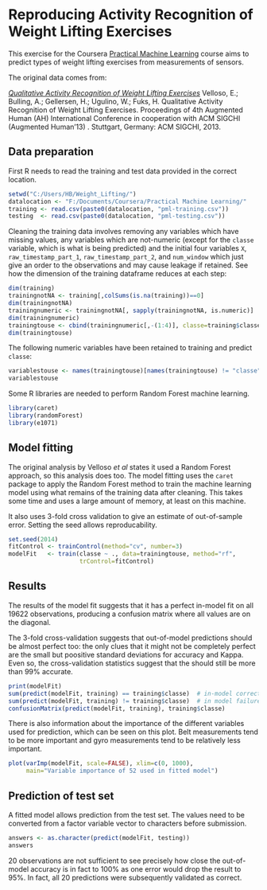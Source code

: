 Reproducing Activity Recognition of Weight Lifting Exercises
============================================================

This exercise for the Coursera [Practical Machine Learning](https://www.coursera.org/course/predmachlearn) course aims to predict types of weight lifting exercises from measurements of sensors.

The original data comes from:

*[Qualitative Activity Recognition of Weight Lifting Exercises](http://groupware.les.inf.puc-rio.br/public/papers/2013.Velloso.QAR-WLE.pdf)* 
Velloso, E.; Bulling, A.; Gellersen, H.; Ugulino, W.; Fuks, H. Qualitative Activity Recognition of Weight Lifting Exercises. Proceedings of 4th Augmented Human (AH) International Conference in cooperation with ACM SIGCHI (Augmented Human'13) . Stuttgart, Germany: ACM SIGCHI, 2013.

Data preparation
----------------

First R needs to read the training and test data provided in the correct location.

```r
setwd("C:/Users/HB/Weight_Lifting/")
datalocation <- "F:/Documents/Coursera/Practical Machine Learning/"
training <- read.csv(paste0(datalocation, "pml-training.csv"))
testing  <- read.csv(paste0(datalocation, "pml-testing.csv"))
```

Cleaning the training data involves removing any variables which have missing values, any variables which are not-numeric (except for the `classe` variable, which is what is being predicted) and the initial four variables `X`, `raw_timestamp_part_1`, `raw_timestamp_part_2`, and `num_window` which just give an order to the observations and may cause leakage if retained.  See how the dimension of the training dataframe reduces at each step:

```r
dim(training) 
trainingnotNA <- training[,colSums(is.na(training))==0]
dim(trainingnotNA) 
trainingnumeric <- trainingnotNA[, sapply(trainingnotNA, is.numeric)]
dim(trainingnumeric) 
trainingtouse <- cbind(trainingnumeric[,-(1:4)], classe=training$classe)
dim(trainingtouse)
```

The following numeric variables have been retained to training and predict `classe`:

```r
variablestouse <- names(trainingtouse)[names(trainingtouse) != "classe"]
variablestouse
```

Some R libraries are needed to perform Random Forest machine learning.

```r
library(caret)
library(randomForest)
library(e1071)
```

Model fitting 
-------------

The original analysis by Velloso *et al* states it used a Random Forest approach, so this analysis does too. The model fitting uses the `caret` package to apply the Random Forest method to train the machine learning model using what remains of the training data after cleaning. This takes some time and uses a large amount of memory, at least on this machine.      

It also uses 3-fold cross validation to give an estimate of out-of-sample error. Setting the seed allows reproducability.

```r
set.seed(2014)
fitControl <- trainControl(method="cv", number=3)
modelFit   <- train(classe ~ ., data=trainingtouse, method="rf", 
                    trControl=fitControl)
```

Results
-------

The results of the model fit suggests that it has a perfect in-model fit on all 19622 observations, producing a confusion matrix where all values are on the diagonal.

The 3-fold cross-validation suggests that out-of-model predictions should be almost perfect too: the only clues that it might not be completely perfect are the small but poositive standard deviations for accuracy and Kappa. Even so, the cross-validation statistics suggest that the should still be more than 99% accurate.  

```r
print(modelFit)
sum(predict(modelFit, training) == training$classe)  # in-model correct
sum(predict(modelFit, training) != training$classe)  # in model failures
confusionMatrix(predict(modelFit, training), training$classe)
```

There is also information about the importance of the different variables used for prediction, which can be seen on this plot. Belt measurements tend to be more important and gyro measurements tend to be relatively less important. 

```r
plot(varImp(modelFit, scale=FALSE), xlim=c(0, 1000),
     main="Variable importance of 52 used in fitted model")
```

Prediction of test set
----------------------

A fitted model allows prediction from the test set. The values need to be converted from a factor variable vector to characters before submission.

```r
answers <- as.character(predict(modelFit, testing))
answers
```

20 observations are not sufficient to see precisely how close the out-of-model accuracy is in fact to 100% as one error would drop the result to 95%.  In fact, all 20 predictions were subsequently validated as correct. 
